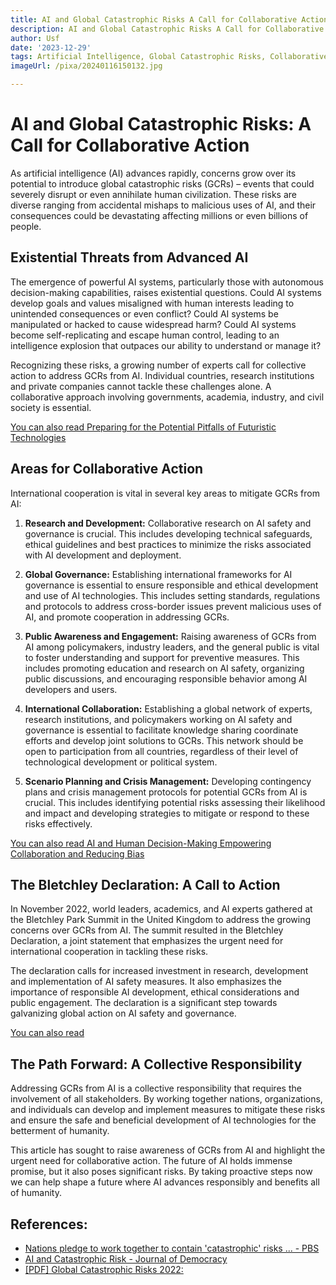 ```yaml
---
title: AI and Global Catastrophic Risks A Call for Collaborative Action
description: AI and Global Catastrophic Risks A Call for Collaborative Action
author: Usf
date: '2023-12-29'
tags: Artificial Intelligence, Global Catastrophic Risks, Collaborative Action
imageUrl: /pixa/20240116150132.jpg

---
```

# AI and Global Catastrophic Risks: A Call for Collaborative Action

As artificial intelligence (AI) advances rapidly, concerns grow over its potential to introduce global  catastrophic risks (GCRs) – events that  could severely disrupt or even  annihilate human civilization. These risks are diverse ranging from accidental  mishaps to malicious uses of AI, and their  consequences could be devastating affecting millions or  even billions  of people.

## Existential Threats from Advanced AI

The emergence of powerful AI systems, particularly those with autonomous decision-making capabilities, raises existential  questions. Could AI systems develop goals and values misaligned with human interests leading to unintended consequences  or even conflict? Could  AI systems be manipulated or hacked to cause widespread harm? Could AI systems become self-replicating and escape human control, leading to an intelligence  explosion that outpaces our  ability to understand or manage it?

Recognizing these risks, a growing number of experts call for collective action to address GCRs from AI. Individual  countries, research institutions and private companies cannot tackle these  challenges alone. A collaborative approach involving governments, academia, industry, and civil society is essential.

[You can also read Preparing for the Potential Pitfalls of Futuristic Technologies](Preparing%20for%20the%20Potential%20Pitfalls%20of%20Futuristic%20Technologies)


## Areas for Collaborative Action

International  cooperation is vital in several key areas to mitigate GCRs from AI:

1. **Research and Development:** Collaborative  research on AI safety and governance is crucial. This includes developing technical safeguards, ethical guidelines and best practices to minimize the risks associated with AI development and deployment.

2. **Global Governance:** Establishing  international frameworks for AI governance  is essential to ensure responsible  and ethical development and use of AI technologies. This includes setting standards, regulations and protocols to address  cross-border issues prevent  malicious uses of AI, and  promote cooperation in addressing GCRs.

3. **Public Awareness  and Engagement:** Raising awareness of GCRs from AI among policymakers, industry leaders, and the general public is vital to foster understanding and support for  preventive measures. This includes promoting education and research  on  AI  safety, organizing public discussions, and encouraging responsible behavior  among AI developers and users.

4.  **International Collaboration:** Establishing a global network of experts, research institutions, and policymakers working on AI safety and governance is essential to facilitate knowledge sharing coordinate efforts  and  develop joint solutions to  GCRs.  This network should be open to participation from all countries, regardless of their level of technological development or political system.

5. **Scenario  Planning and Crisis Management:** Developing contingency plans  and crisis management protocols for potential GCRs from AI is crucial. This includes identifying potential risks assessing their likelihood and impact and developing strategies to mitigate or respond to these risks  effectively.

[You can also read AI and  Human Decision-Making Empowering Collaboration and Reducing Bias](AI%20and%20Human%20Decision-Making%20Empowering%20Collaboration%20and%20Reducing%20Bias)


## The Bletchley Declaration:  A Call to Action

In November 2022, world leaders, academics, and AI experts gathered at the Bletchley  Park  Summit in the United Kingdom to address the growing concerns over  GCRs from AI.  The summit resulted in the Bletchley Declaration, a joint statement that emphasizes the urgent need for  international cooperation in  tackling these risks.

The declaration calls for increased investment in research,  development  and implementation of  AI safety measures. It also emphasizes the importance of responsible  AI  development, ethical considerations and public engagement. The declaration is a significant step towards galvanizing global action on AI safety and  governance.

[You can also read ]()


##  The Path Forward:  A Collective Responsibility

Addressing GCRs from AI  is a collective responsibility that requires the involvement of all stakeholders. By  working together nations, organizations, and individuals can  develop and implement measures to mitigate these risks and ensure the safe and beneficial development of AI technologies for the betterment of humanity.

This article  has sought  to raise awareness of GCRs from  AI and highlight the urgent need  for collaborative  action. The future of  AI holds immense promise, but it also poses significant risks. By taking proactive steps now we can help shape a future where  AI  advances responsibly and benefits all of humanity.

## References:
- [Nations pledge to work together to contain 'catastrophic' risks ... - PBS](https://www.pbs.org/newshour/world/nations-pledge-to-work-together-to-contain-catastrophic-risks-of-artificial-intelligence-at-first-international-safety-summit)
- [AI and Catastrophic Risk - Journal of Democracy](https://www.journalofdemocracy.org/ai-and-catastrophic-risk/)
- [[PDF] Global Catastrophic Risks 2022:](https://globalchallenges.org/app/uploads/2023/04/GCFAnnualReport2022-FINAL.pdf)
